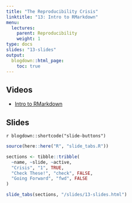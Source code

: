 ```yaml
---
title: "The Reproducibility Crisis"
linktitle: "13: Intro to RMarkdown"
menu:
  lectures:
    parent: Reproducibility
    weight: 1
type: docs
slides: "13-slides"
output:
  blogdown::html_page:
    toc: true
---
```


## Videos

- [Intro to RMarkdown](https://youtu.be/SNSWeYaZgXY)

## Slides

`r blogdown::shortcode("slide-buttons")`

```r

source(here::here("R", "slide_tabs.R"))

sections <- tibble::tribble(
  ~name, ~slide, ~active,
  "Crisis", "1", TRUE,
  "Check These!", "check", FALSE,
  "Going Forward", "fwd", FALSE
)

slide_tabs(sections, "/slides/13-slides.html")
```
